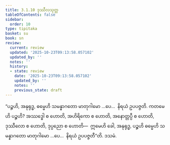 ```yaml
---
title: 3.1.10 ဒုဿီလသုတ္တ
tableOfContents: false
sidebar:
  order: 10
type: tipitaka
basket: su
book: sn
review:
  current: review
  updated: '2025-10-23T09:13:58.057102'
  updated_by: ''
  notes: ''
  history:
  - state: review
    date: '2025-10-23T09:13:58.057102'
    updated_by: ''
    notes: ''
    previous_state: draft
---
```



<ReviewStatus review={frontmatter.review} showDetails={true} />

<HypothesisAnnotation frontmatter={frontmatter} />

<DynamicBreadcrumb />

<Division number="289" book="sn" e="ch" v="18" p="323">

<Paragraph number="1259" book="sn">
“ပဉ္စဟိ, အနုရုဒ္ဓ, ဓမ္မေဟိ သမန္နာဂတော မာတုဂါမော …ပေ…  နိရယံ ဥပပဇ္ဇတိ. ကတမေဟိ ပဉ္စဟိ? အဿဒ္ဓေါ စ ဟောတိ, အဟိရိကော စ ဟောတိ, အနောတ္တပ္ပီ စ ဟောတိ, ဒုဿီလော စ ဟောတိ, ဒုပ္ပညော စ ဟောတိ—  ဣမေဟိ ခေါ, အနုရုဒ္ဓ, ပဉ္စဟိ ဓမ္မေဟိ သမန္နာဂတော မာတုဂါမော …ပေ…  နိရယံ ဥပပဇ္ဇတီ”တိ.

</Paragraph>
</Division>

<Paragraph number="1260" type="center" book="sn">
ဒသမံ.
</Paragraph>